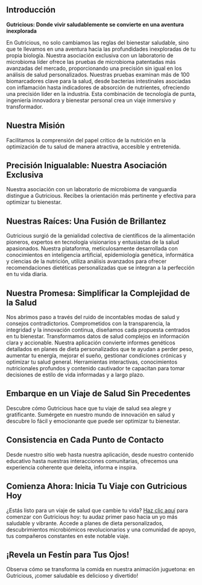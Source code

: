 ## Introducción

**Gutricious: Donde vivir saludablemente se convierte en una aventura inexplorada**

En Gutricious, no solo cambiamos las reglas del bienestar saludable, sino que te llevamos en una aventura hacia las profundidades inexploradas de tu propia biología. Nuestra asociación exclusiva con un laboratorio de microbioma líder ofrece las pruebas de microbioma patentadas más avanzadas del mercado, proporcionando una precisión sin igual en los análisis de salud personalizados. Nuestras pruebas examinan más de 100 biomarcadores clave para la salud, desde bacterias intestinales asociadas con inflamación hasta indicadores de absorción de nutrientes, ofreciendo una precisión líder en la industria. Esta combinación de tecnología de punta, ingeniería innovadora y bienestar personal crea un viaje inmersivo y transformador.

## Nuestra Misión

Facilitamos la comprensión del papel crítico de la nutrición en la optimización de tu salud de manera atractiva, accesible y entretenida.

## Precisión Inigualable: Nuestra Asociación Exclusiva

Nuestra asociación con un laboratorio de microbioma de vanguardia distingue a Gutricious. Recibes la orientación más pertinente y efectiva para optimizar tu bienestar.

## Nuestras Raíces: Una Fusión de Brillantez

Gutricious surgió de la genialidad colectiva de científicos de la alimentación pioneros, expertos en tecnología visionarios y entusiastas de la salud apasionados. Nuestra plataforma, meticulosamente desarrollada con conocimientos en inteligencia artificial, epidemiología genética, informática y ciencias de la nutrición, utiliza análisis avanzados para ofrecer recomendaciones dietéticas personalizadas que se integran a la perfección en tu vida diaria.

## Nuestra Promesa: Simplificar la Complejidad de la Salud

Nos abrimos paso a través del ruido de incontables modas de salud y consejos contradictorios. Comprometidos con la transparencia, la integridad y la innovación continua, diseñamos cada propuesta centrados en tu bienestar. Transformamos datos de salud complejos en información clara y accionable. Nuestra aplicación convierte informes genéticos detallados en planes de dieta personalizados que te ayudan a perder peso, aumentar tu energía, mejorar el sueño, gestionar condiciones crónicas y optimizar tu salud general. Herramientas interactivas, conocimientos nutricionales profundos y contenido cautivador te capacitan para tomar decisiones de estilo de vida informadas y a largo plazo.

## Embarque en un Viaje de Salud Sin Precedentes

Descubre cómo Gutricious hace que tu viaje de salud sea alegre y gratificante. Sumérgete en nuestro mundo de innovación en salud y descubre lo fácil y emocionante que puede ser optimizar tu bienestar.

## Consistencia en Cada Punto de Contacto

Desde nuestro sitio web hasta nuestra aplicación, desde nuestro contenido educativo hasta nuestras interacciones comunitarias, ofrecemos una experiencia coherente que deleita, informa e inspira.

## Comienza Ahora: Inicia Tu Viaje con Gutricious Hoy

¿Estás listo para un viaje de salud que cambie tu vida? [Haz clic aquí](https://gutricious-home.vercel.app/es#footer) para comenzar con Gutricious hoy: tu audaz primer paso hacia un yo más saludable y vibrante. Accede a planes de dieta personalizados, descubrimientos microbiómicos revolucionarios y una comunidad de apoyo, tus compañeros constantes en este notable viaje.

## ¡Revela un Festín para Tus Ojos!

Observa cómo se transforma la comida en nuestra animación juguetona: en Gutricious, ¡comer saludable es delicioso y divertido!
